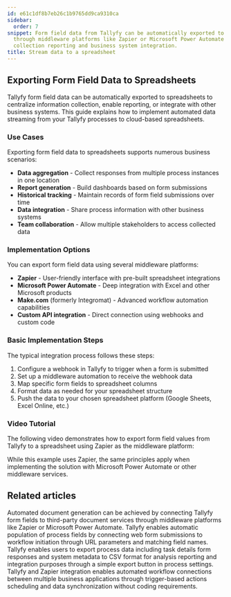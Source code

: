 ```yaml
---
id: e61c1df8b7eb26c1b9765dd9ca9310ca
sidebar:
  order: 7
snippet: Form field data from Tallyfy can be automatically exported to spreadsheets
  through middleware platforms like Zapier or Microsoft Power Automate to enable data
  collection reporting and business system integration.
title: Stream data to a spreadsheet
---
```


## Exporting Form Field Data to Spreadsheets

Tallyfy form field data can be automatically exported to spreadsheets to centralize information collection, enable reporting, or integrate with other business systems. This guide explains how to implement automated data streaming from your Tallyfy processes to cloud-based spreadsheets.

### Use Cases

Exporting form field data to spreadsheets supports numerous business scenarios:

- **Data aggregation** - Collect responses from multiple process instances in one location
- **Report generation** - Build dashboards based on form submissions
- **Historical tracking** - Maintain records of form field submissions over time
- **Data integration** - Share process information with other business systems
- **Team collaboration** - Allow multiple stakeholders to access collected data

### Implementation Options

You can export form field data using several middleware platforms:

- **Zapier** - User-friendly interface with pre-built spreadsheet integrations
- **Microsoft Power Automate** - Deep integration with Excel and other Microsoft products
- **Make.com** (formerly Integromat) - Advanced workflow automation capabilities
- **Custom API integration** - Direct connection using webhooks and custom code

### Basic Implementation Steps

The typical integration process follows these steps:

1. Configure a webhook in Tallyfy to trigger when a form is submitted
2. Set up a middleware automation to receive the webhook data
3. Map specific form fields to spreadsheet columns
4. Format data as needed for your spreadsheet structure
5. Push the data to your chosen spreadsheet platform (Google Sheets, Excel Online, etc.)

### Video Tutorial

The following video demonstrates how to export form field values from Tallyfy to a spreadsheet using Zapier as the middleware platform:

<lite-vimeo videoid="349793950"></lite-vimeo>

While this example uses Zapier, the same principles apply when implementing the solution with Microsoft Power Automate or other middleware services.


## Related articles
<CardGrid>
<LinkTitleCard header="<b>Documents > Send data to document creation systems</b>" href="/products/pro/documenting/documents/how-to-generate-documents-from-form-fields/" > Automated document generation can be achieved by connecting Tallyfy form fields to third-party document services through middleware platforms like Zapier or Microsoft Power Automate. </LinkTitleCard>
<LinkTitleCard header="<b>Launching > Launch a process from a web form</b>" href="/products/pro/launching/how-to-launch-a-tallyfy-process-from-a-webform/" > Tallyfy enables automatic population of process fields by connecting web form submissions to workflow initiation through URL parameters and matching field names. </LinkTitleCard>
<LinkTitleCard header="<b>Processes > Export process to CSV</b>" href="/products/pro/tracking-and-tasks/processes/how-can-i-export-tallyfy-processes-to-csv/" > Tallyfy enables users to export process data including task details form responses and system metadata to CSV format for analysis reporting and integration purposes through a simple export button in process settings. </LinkTitleCard>
<LinkTitleCard header="<b>Middleware > Zapier</b>" href="/products/pro/integrations/middleware/zapier/" > Tallyfy and Zapier integration enables automated workflow connections between multiple business applications through trigger-based actions scheduling and data synchronization without coding requirements. </LinkTitleCard>
</CardGrid>